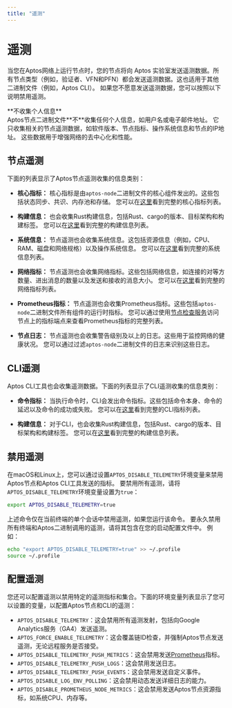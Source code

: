 ```yaml
---
title: "遥测"
---
```



# 遥测

当您在Aptos网络上运行节点时，您的节点将向 Aptos 实验室发送遥测数据。所有节点类型（例如，验证者、VFN和PFN）都会发送遥测数据。这也适用于其他二进制文件（例如，Aptos CLI）。
如果您不愿意发送遥测数据，您可以按照以下说明禁用遥测。

<Callout type="info">
**不收集个人信息**<br />
Aptos节点二进制文件**不**收集任何个人信息，如用户名或电子邮件地址。
它只收集相关的节点遥测数据，如软件版本、节点指标、操作系统信息和节点的IP地址。
这些数据用于增强网络的去中心化和性能。
</Callout>

## 节点遥测

下面的列表显示了Aptos节点遥测收集的信息类别：

- **核心指标：** 核心指标是由`aptos-node`二进制文件的核心组件发出的。这些包括状态同步、共识、内存池和存储。
  您可以在[这里](https://github.com/aptos-labs/aptos-core/blob/main/crates/aptos-telemetry/src/core_metrics.rs#L14-L29)看到完整的核心指标列表。

- **构建信息：** 也会收集Rust构建信息，包括Rust、cargo的版本、目标架构和构建标签。
  您可以在[这里](https://github.com/aptos-labs/aptos-core/blob/main/crates/aptos-build-info/src/lib.rs#L8-L20)看到完整的构建信息列表。

- **系统信息：** 节点遥测也会收集系统信息。这包括资源信息（例如，CPU、RAM、磁盘和网络规格）以及操作系统信息。
  您可以在[这里](https://github.com/aptos-labs/aptos-core/blob/main/crates/aptos-telemetry/src/system_information.rs#L14-L32)看到完整的系统信息列表。

- **网络指标：** 节点遥测也会收集网络指标。这些包括网络信息，如连接的对等方数量、进出消息的数量以及发送和接收的消息大小。
  您可以在[这里](https://github.com/aptos-labs/aptos-core/blob/main/crates/aptos-telemetry/src/network_metrics.rs#L12-L17)看到完整的网络指标列表。

- **Prometheus指标：** 节点遥测也会收集Prometheus指标。这些包括`aptos-node`二进制文件所有组件的运行时指标。
  您可以通过使用[节点检查服务](../measure/node-inspection-service.mdx)访问节点上的指标端点来查看Prometheus指标的完整列表。

- **节点日志：** 节点遥测也会收集警告级别及以上的日志。这些用于监控网络的健康状况。
  您可以通过过滤`aptos-node`二进制文件的日志来识别这些日志。

## CLI遥测

Aptos CLI工具也会收集遥测数据。下面的列表显示了CLI遥测收集的信息类别：

- **命令指标：** 当执行命令时，CLI会发出命令指标。这些包括命令本身、命令的延迟以及命令的成功或失败。
  您可以在[这里](https://github.com/aptos-labs/aptos-core/blob/main/crates/aptos-telemetry/src/cli_metrics.rs#L12-L15)看到完整的CLI指标列表。

- **构建信息：** 对于CLI，也会收集Rust构建信息，包括Rust、cargo的版本、目标架构和构建标签。
  您可以在[这里](https://github.com/aptos-labs/aptos-core/blob/main/crates/aptos-build-info/src/lib.rs#L8-L20)看到完整的构建信息列表。

## 禁用遥测

在macOS和Linux上，您可以通过设置`APTOS_DISABLE_TELEMETRY`环境变量来禁用Aptos节点和Aptos CLI工具发送的指标。
要禁用所有遥测，请将`APTOS_DISABLE_TELEMETRY`环境变量设置为`true`：

```bash filename="Terminal"
export APTOS_DISABLE_TELEMETRY=true
```

上述命令仅在当前终端的单个会话中禁用遥测，如果您运行该命令。
要永久禁用所有终端和Aptos二进制调用的遥测，请将其包含在您的启动配置文件中。
例如：

```bash filename="Terminal"
echo "export APTOS_DISABLE_TELEMETRY=true" >> ~/.profile
source ~/.profile
```

## 配置遥测

您还可以配置遥测以禁用特定的遥测指标和集合。下面的环境变量列表显示了您可以设置的变量，以配置Aptos节点和CLI的遥测：

- `APTOS_DISABLE_TELEMETRY`：这会禁用所有遥测发射，包括向Google Analytics服务（GA4）发送遥测。
- `APTOS_FORCE_ENABLE_TELEMETRY`：这会覆盖链ID检查，并强制Aptos节点发送遥测，无论远程服务是否接受。
- `APTOS_DISABLE_TELEMETRY_PUSH_METRICS`：这会禁用发送[Prometheus](https://prometheus.io/)指标。
- `APTOS_DISABLE_TELEMETRY_PUSH_LOGS`：这会禁用发送日志。
- `APTOS_DISABLE_TELEMETRY_PUSH_EVENTS`：这会禁用发送自定义事件。
- `APTOS_DISABLE_LOG_ENV_POLLING`：这会禁用动态发送详细日志的能力。
- `APTOS_DISABLE_PROMETHEUS_NODE_METRICS`：这会禁用发送Aptos节点资源指标，如系统CPU、内存等。